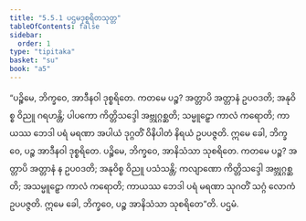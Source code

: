 ```yaml
---
title: "5.5.1 ပဌမဒုစ္စရိတသုတ္တ"
tableOfContents: false
sidebar:
  order: 1
type: "tipitaka"
basket: "su"
book: "a5"
---
```



<DynamicBreadcrumb />

<Division number="241" book="a5" e="ch" v="16" p="233">

<Paragraph number="1318" book="a5">
“ပဉ္စိမေ, ဘိက္ခဝေ, အာဒီနဝါ ဒုစ္စရိတေ. ကတမေ ပဉ္စ? အတ္တာပိ အတ္တာနံ ဥပဝဒတိ; အနုဝိစ္စ ဝိညူ ဂရဟန္တိ; ပါပကော ကိတ္တိသဒ္ဒေါ အဗ္ဘုဂ္ဂစ္ဆတိ; သမ္မူဠှော ကာလံ ကရောတိ; ကာယဿ ဘေဒါ ပရံ မရဏာ အပါယံ ဒုဂ္ဂတိံ ဝိနိပါတံ နိရယံ ဥပပဇ္ဇတိ. ဣမေ ခေါ, ဘိက္ခဝေ, ပဉ္စ အာဒီနဝါ ဒုစ္စရိတေ.
</Paragraph>

<Paragraph number="1319" book="a5">
ပဉ္စိမေ, ဘိက္ခဝေ, အာနိသံသာ သုစရိတေ. ကတမေ ပဉ္စ? အတ္တာပိ အတ္တာနံ န ဥပဝဒတိ; အနုဝိစ္စ ဝိညူ ပသံသန္တိ; ကလျာဏော ကိတ္တိသဒ္ဒေါ အဗ္ဘုဂ္ဂစ္ဆတိ; အသမ္မူဠှော ကာလံ ကရောတိ; ကာယဿ ဘေဒါ ပရံ မရဏာ သုဂတိံ သဂ္ဂံ လောကံ ဥပပဇ္ဇတိ. ဣမေ ခေါ, ဘိက္ခဝေ, ပဉ္စ အာနိသံသာ သုစရိတေ”တိ.

</Paragraph>
</Division>

<Paragraph number="1320" type="center" book="a5">
ပဌမံ.
</Paragraph>